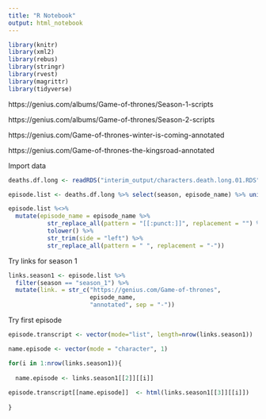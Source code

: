 ```yaml
---
title: "R Notebook"
output: html_notebook
---
```


```r

library(knitr)
library(xml2)
library(rebus)
library(stringr)
library(rvest)
library(magrittr)
library(tidyverse)

```

https://genius.com/albums/Game-of-thrones/Season-1-scripts

https://genius.com/albums/Game-of-thrones/Season-2-scripts

https://genius.com/Game-of-thrones-winter-is-coming-annotated

https://genius.com/Game-of-thrones-the-kingsroad-annotated

Import data
```r

deaths.df.long <- readRDS("interim_output/characters.death.long.01.RDS")


```


```r

episode.list <- deaths.df.long %>% select(season, episode_name) %>% unique()

episode.list %<>%
  mutate(episode_name = episode_name %>% 
           str_replace_all(pattern = "[[:punct:]]", replacement = "") %>%
           tolower() %>%
           str_trim(side = "left") %>%
           str_replace_all(pattern = " ", replacement = "-"))

```


Try links for season 1
```r

links.season1 <- episode.list %>%
  filter(season == "season_1") %>%
  mutate(link. = str_c("https://genius.com/Game-of-thrones", 
                       episode_name, 
                       "annotated", sep = "-"))

```

Try first episode
```r

episode.transcript <- vector(mode="list", length=nrow(links.season1))

name.episode <- vector(mode = "character", 1)

for(i in 1:nrow(links.season1)){
  
  name.episode <- links.season1[[2]][[i]]
  
episode.transcript[[name.episode]]  <- html(links.season1[[3]][[i]])
  
}
  
```